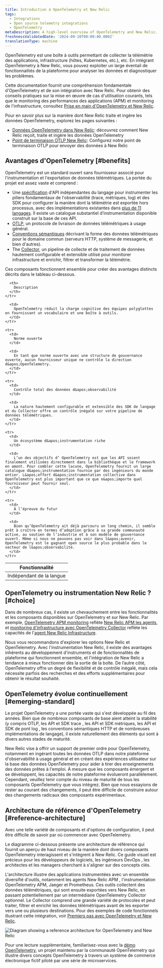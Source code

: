 ```yaml
---
title: Introduction à OpenTelemetry et New Relic
tags:
  - Integrations
  - Open source telemetry integrations
  - OpenTelemetry
metaDescription: A high-level overview of OpenTelemetry and New Relic.
freshnessValidatedDate: '2024-09-10T00:00:00.000Z'
translationType: machine
---
```


OpenTelemetry est une boîte à outils permettant de collecter la télémétrie des applications, infrastructure (hôtes, Kubernetes, etc.), etc. En intégrant OpenTelemetry à New Relic, vous pouvez exploiter un large éventail de fonctionnalités de la plateforme pour analyser les données et diagnostiquer les problèmes.

Cette documentation fournit une compréhension fondamentale d&apos;OpenTelemetry et de son intégration avec New Relic. Pour obtenir des conseils pratiques sur la mise en œuvre de cas d&apos;utilisation courants, tels que le monitoring des performances des applications (APM) et monitoring de l&apos;infrastructure, consultez [Prise en main d&apos;OpenTelemetry et New Relic](/docs/opentelemetry/get-started/opentelemetry-get-started-intro/).

Pour en savoir plus sur la manière dont New Relic traite et ingère les données OpenTelemetry, explorez les pages suivantes :

* [Données OpenTelemetry dans New Relic](/docs/opentelemetry/best-practices/opentelemetry-data-overview/): découvrez comment New Relic reçoit, traite et ingère les données OpenTelemetry
* [Point de terminaison OTLP New Relic](/docs/opentelemetry/best-practices/opentelemetry-otlp/): Configurez notre point de terminaison OTLP pour envoyer des données à New Relic

## Avantages d&apos;OpenTelemetry [#benefits]

OpenTelemetry est un standard ouvert sans fournisseur associé pour l&apos;instrumentation et l&apos;exportation de données télémétriques. La portée du projet est assez vaste et comprend :

* Une [spécification](https://opentelemetry.io/docs/specs/otel/) d&apos;API indépendantes du langage pour instrumenter les piliers fondamentaux de l&apos;observabilité (trace, métriques, log) et des SDK pour configurer la manière dont la télémétrie est exportée hors processus, avec des implémentations existantes dans [plus de 11 langages](https://opentelemetry.io/docs/languages/). Il existe un catalogue substantiel d’instrumentation disponible construit sur la base de ces API.
* [OTLP](https://opentelemetry.io/docs/specs/otlp/), un protocole de livraison de données télémétriques à usage général.
* [Conventions sémantiques](https://opentelemetry.io/docs/specs/semconv/) décrivant la forme des données télémétriques pour le domaine commun (serveurs HTTP, système de messagerie, et bien d&apos;autres).
* The [Collector](https://opentelemetry.io/docs/collector/), un pipeline de collecte et de traitement de données hautement configurable et extensible utilisé pour monitorer infrastructure et enrichir, filtrer et transformer la télémétrie.

Ces composants fonctionnent ensemble pour créer des avantages distincts décrits dans le tableau ci-dessous.

<table>
  <thead>
    <tr>
      <th style={{ width: "200px" }}>
        Fonctionnalité
      </th>

      <th>
        Description
      </th>
    </tr>
  </thead>

  <tbody>
    <tr>
      <td>
        Indépendant de la langue
      </td>

      <td>
        OpenTelemetry réduit la charge cognitive des équipes polyglottes en fournissant un vocabulaire et une boîte à outils.
      </td>
    </tr>

    <tr>
      <td>
        Norme ouverte
      </td>

      <td>
        En tant que norme ouverte avec une structure de gouvernance ouverte, aucun fournisseur unique ne contrôle la direction d&apos;OpenTelemetry.
      </td>
    </tr>

    <tr>
      <td>
        Contrôle total des données d&apos;observabilité
      </td>

      <td>
        La nature hautement configurable et extensible des SDK de langage et du Collector offre un contrôle inégalé sur votre pipeline de données télémétriques.
      </td>
    </tr>

    <tr>
      <td>
        Un écosystème d&apos;instrumentation riche
      </td>

      <td>
        L’un des objectifs d’ OpenTelemetry est que les API soient finalement utilisées directement dans la bibliothèque et le framework en amont. Pour combler cette lacune, OpenTelemetry fournit un large catalogue d&apos;instrumentation fournie par des ingénieurs du monde entier. L&apos;effort d&apos;instrumentation collective dans OpenTelemetry est plus important que ce que n&apos;importe quel fournisseur peut fournir seul.
      </td>
    </tr>

    <tr>
      <td>
        À l’épreuve du futur
      </td>

      <td>
        Bien qu’OpenTelemetry ait déjà parcouru un long chemin, il semble prêt à croître en termes d’adoption grâce à sa grande communauté active, au soutien de l’industrie et à son modèle de gouvernance ouvert. Même si nous ne pouvons pas voir dans l&apos;avenir, OpenTelemetry est le gagnant open source le plus probable dans le secteur de l&apos;observabilité.
      </td>
    </tr>
  </tbody>
</table>

## OpenTelemetry ou instrumentation New Relic ? [#choice]

Dans de nombreux cas, il existe un chevauchement entre les fonctionnalités et les composants disponibles sur OpenTelemetry et sur New Relic. Par exemple, [OpenTelemetry APM monitoring](/docs/opentelemetry/get-started/apm-monitoring/opentelemetry-apm-intro/) reflète [New Relic APM les agents](/docs/apm/new-relic-apm/getting-started/introduction-apm/), et [monitoring d&apos;infrastructure avec OpenTelemetry Collector](/docs/opentelemetry/get-started/collector-infra-monitoring/opentelemetry-collector-infra-intro/) reflète les capacités de l&apos;[agent New Relic Infrastructure](/docs/infrastructure/infrastructure-monitoring/get-started/get-started-infrastructure-monitoring/).

Nous vous recommandons d&apos;explorer les options New Relic et OpenTelemetry. Avec l&apos;instrumentation New Relic, il existe des avantages inhérents au développement d&apos;instruments et de fonctionnalités de plateforme qui fonctionnent ensemble, et l&apos;intégration de New Relic a tendance à mieux fonctionner dès la sortie de la boîte. De l’autre côté, OpenTelemetry offre un degré de flexibilité et de contrôle inégalé, mais cela nécessite parfois des recherches et des efforts supplémentaires pour obtenir le résultat souhaité.

## OpenTelemetry évolue continuellement [#emerging-standard]

Le projet OpenTelemetry a une portée vaste qui s&apos;est développée au fil des années. Bien que de nombreux composants de base aient atteint la stabilité (y compris OTLP, les API et SDK trace , les API et SDK métriques, les API et SDK de pont log , les conventions sémantiques HTTP et de nombreuses implémentations de langage), il existe naturellement des éléments qui sont à divers autres stades de maturité.

New Relic vise à offrir un support de premier ordre pour OpenTelemetry, notamment en ingérant toutes les données OTLP dans notre plateforme d&apos;observabilité à usage général et en créant des expériences utilisateur sur la base des données OpenTelemetry pour aider à tirer des enseignements des données prêtes à l&apos;emploi. À mesure que les composants émergent et se développent, les capacités de notre plateforme évolueront parallèlement. Cependant, veuillez tenir compte du niveau de maturité de tous les composants OpenTelemetry que vous intégrez. Bien que nous essayions de rester au courant des changements, il peut être difficile de construire autour des changements radicaux des composants expérimentaux.

## Architecture de référence d&apos;OpenTelemetry [#reference-architecture]

Avec une telle variété de composants et d&apos;options de configuration, il peut être difficile de savoir par où commencer avec OpenTelemetry.

Le diagramme ci-dessous présente une architecture de référence qui fournit un aperçu de haut niveau de la manière dont divers composants OpenTelemetry interagissent et s&apos;intègrent à New Relic. Ce guide visuel est précieux pour les développeurs de logiciels, les ingénieurs DevOps , les architectes et les managers cherchant à s&apos;aligner sur des concepts clés.

L&apos;architecture illustre des applications instrumentées avec un ensemble diversifié d&apos;outils, notamment les agents New Relic APM , l&apos;instrumentation OpenTelemetry APM, Jaeger et Prometheus. Ces outils collectent des données télémétriques, qui sont ensuite exportées vers New Relic, en passant potentiellement par un intermédiaire OpenTelemetry Collector optionnel. Le Collector comprend une grande variété de protocoles et peut traiter, filtrer et enrichir les données télémétriques avant de les exporter vers une ou plusieurs destinations. Pour des exemples de code fonctionnels illustrant cette intégration, voir [Premiers pas avec OpenTelemetry et New Relic](/docs/opentelemetry/get-started/opentelemetry-get-started-intro/).

<img title="Diagram showing a reference architecture for OpenTelemetry and New Relic" alt="Diagram showing a reference architecture for OpenTelemetry and New Relic" src="/images/more-integrations_diagram_otel-ref-arch.webp" />

Pour une lecture supplémentaire, familiarisez-vous avec la [démo OpenTelemetry](https://opentelemetry.io/docs/demo/), un projet maintenu par la communauté OpenTelemetry qui illustre divers concepts OpenTelemetry à travers un système de commerce électronique fictif piloté par une série de microservices.